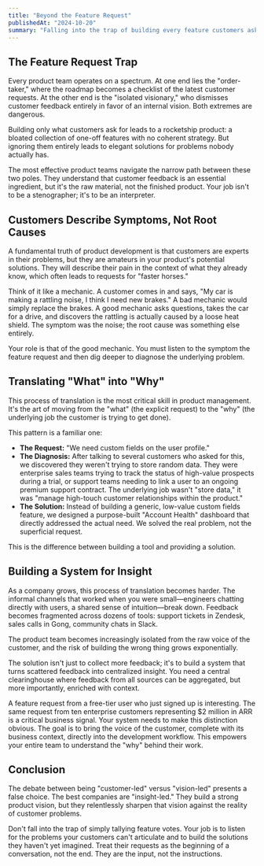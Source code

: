 ```yaml
---
title: "Beyond the Feature Request"
publishedAt: "2024-10-20"
summary: "Falling into the trap of building every feature customers ask for is a path to a bloated, incoherent product. The real job of a product leader is to translate raw feedback into genuine insight."
---
```


## The Feature Request Trap

Every product team operates on a spectrum. At one end lies the "order-taker," where the roadmap becomes a checklist of the latest customer requests. At the other end is the "isolated visionary," who dismisses customer feedback entirely in favor of an internal vision. Both extremes are dangerous.

Building only what customers ask for leads to a rocketship product: a bloated collection of one-off features with no coherent strategy. But ignoring them entirely leads to elegant solutions for problems nobody actually has.

The most effective product teams navigate the narrow path between these two poles. They understand that customer feedback is an essential ingredient, but it's the raw material, not the finished product. Your job isn't to be a stenographer; it's to be an interpreter.

## Customers Describe Symptoms, Not Root Causes

A fundamental truth of product development is that customers are experts in their problems, but they are amateurs in your product's potential solutions. They will describe their pain in the context of what they already know, which often leads to requests for "faster horses."

Think of it like a mechanic. A customer comes in and says, "My car is making a rattling noise, I think I need new brakes." A bad mechanic would simply replace the brakes. A good mechanic asks questions, takes the car for a drive, and discovers the rattling is actually caused by a loose heat shield. The symptom was the noise; the root cause was something else entirely.

Your role is that of the good mechanic. You must listen to the symptom the feature request and then dig deeper to diagnose the underlying problem.

## Translating "What" into "Why"

This process of translation is the most critical skill in product management. It's the art of moving from the "what" (the explicit request) to the "why" (the underlying job the customer is trying to get done).

This pattern is a familiar one:

- **The Request:** "We need custom fields on the user profile."
- **The Diagnosis:** After talking to several customers who asked for this, we discovered they weren't trying to store random data. They were enterprise sales teams trying to track the status of high-value prospects during a trial, or support teams needing to link a user to an ongoing premium support contract. The underlying job wasn't "store data," it was "manage high-touch customer relationships within the product."
- **The Solution:** Instead of building a generic, low-value custom fields feature, we designed a purpose-built "Account Health" dashboard that directly addressed the actual need. We solved the real problem, not the superficial request.

This is the difference between building a tool and providing a solution.

## Building a System for Insight

As a company grows, this process of translation becomes harder. The informal channels that worked when you were small—engineers chatting directly with users, a shared sense of intuition—break down. Feedback becomes fragmented across dozens of tools: support tickets in Zendesk, sales calls in Gong, community chats in Slack.

The product team becomes increasingly isolated from the raw voice of the customer, and the risk of building the wrong thing grows exponentially.

The solution isn't just to collect more feedback; it's to build a system that turns scattered feedback into centralized insight. You need a central clearinghouse where feedback from all sources can be aggregated, but more importantly, enriched with context.

A feature request from a free-tier user who just signed up is interesting. The same request from ten enterprise customers representing $2 million in ARR is a critical business signal. Your system needs to make this distinction obvious. The goal is to bring the voice of the customer, complete with its business context, directly into the development workflow. This empowers your entire team to understand the "why" behind their work.

## Conclusion

The debate between being "customer-led" versus "vision-led" presents a false choice. The best companies are "insight-led." They build a strong product vision, but they relentlessly sharpen that vision against the reality of customer problems.

Don't fall into the trap of simply tallying feature votes. Your job is to listen for the problems your customers can't articulate and to build the solutions they haven't yet imagined. Treat their requests as the beginning of a conversation, not the end. They are the input, not the instructions.
